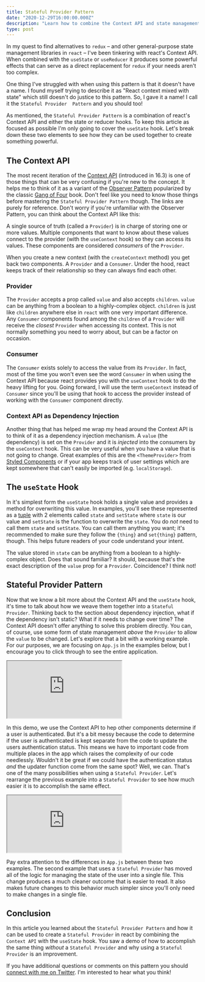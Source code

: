 ```yaml
---
title: Stateful Provider Pattern
date: "2020-12-29T16:00:00.000Z"
description: "Learn how to combine the Context API and state management hooks in react to create something that works like redux"
type: post
---
```


In my quest to find alternatives to `redux` – and other general-purpose state management libraries in `react` – I've been tinkering with 
react's Context API.  When combined with the `useState` or `useReducer` it produces some powerful effects that can serve as a direct 
replacement for `redux` if your needs aren't too complex.

One thing I've struggled with when using this pattern is that it doesn't have a name.  I found myself trying to describe it as "React 
context mixed with state" which still doesn't do justice to this pattern.  So, I gave it a name!  I call it the `Stateful Provider 
Pattern` and you should too!

As mentioned, the `Stateful Provider Pattern` is a combination of react's Context API and either the state or reducer hooks. To keep this
article as focused as possible I'm only going to cover the `useState` hook. Let's break down these two elements to see how they can 
be used together to create something powerful.

## The Context API

The most recent iteration of the [Context API]([https://reactjs.org/docs/context.html](https://reactjs.org/docs/context.html)) (introduced
in 16.3) is one of those things that can be very confusing if you're new to the concept.  It helps me to think of it as a variant of the
[Observer Pattern](h[ttps://en.wikipedia.org/wiki/Observer_pattern](https://en.wikipedia.org/wiki/Observer_pattern)) popularized by the
classic [Gang of Four]([https://martinfowler.com/bliki/GangOfFour.html](https://martinfowler.com/bliki/GangOfFour.html)) book.  Don't 
feel like you need to know those things before mastering the `Stateful Provider Pattern` though.  The links are purely for reference.
Don't worry if you're unfamiliar with the Observer Pattern, you can think about the Context API like this:  

A single source of truth (called a `Provider`) is in charge of storing one or more values.  Multiple components that want to know about these
values connect to the provider (with the `useContext` hook) so they can access its values. These components are considered *consumers* of 
the `Provider`.

When you create a new context (with the `createContext` method) you get back two components.  A `Provider` and a `Consumer`.  Under the
hood, react keeps track of their relationship so they can always find each other.  

### Provider
The `Provider` accepts a prop called `value` and also accepts `children`.  `value` can be anything from a boolean to a highly-complex object.
`children` is just like `children` anywhere else in `react` with one very important difference.  Any `Consumer` components found among the 
`children` of a `Provider` will receive the _closest_ `Provider` when accessing its context.  This is not normally something you need to 
worry about, but can be a factor on occasion.

### Consumer
The `Consumer` exists solely to access the value from its `Provider`.  In fact, most of the time you won't even see the word `Consumer` in
when using the Context API because react provides you with the `useContext` hook to do the heavy lifting for you.  Going forward, I will use
the term `useContext` instead of `Consumer` since you'll be using that hook to access the provider instead of working with the `Consumer`
component directly.

### Context API as Dependency Injection
Another thing that has helped me wrap my head around the Context API is to think of it as a dependency injection mechanism.  A `value` (the
dependency) is set on the `Provider` and it is _injected_ into the consumers by the `useContext` hook.  This can be very useful when you 
have a value that is not going to change.  Great examples of this are the `<ThemeProvider>` from [Styled Components](https://styled-components.com/docs/api#themeprovider)
or if your app keeps track of user settings which are kept somewhere that can't easily be imported (e.g. `localStorage`).


## The `useState` Hook

In it's simplest form the `useState` hook holds a single value and provides a method for overwriting this value.  In examples, you'll see 
these represented as a [tuple](https://en.wikipedia.org/wiki/Tuple) with 2 elements called `state` and `setState` where `state` is our value
and `setState` is the function to overwrite the `state`.  You do _not_ need to call them `state` and `setState`.  You can call them anything
you want; it's recommended to make sure they follow the `{thing}` and `set{thing}` pattern, though.  This helps future readers of your code
understand your intent.

The value stored in `state` can be anything from a boolean to a highly-complex object.  Does that sound familiar?  It should, because that's
the exact description of the `value` prop for a `Provider`.  Coincidence?  I think not!


## Stateful Provider Pattern

Now that we know a bit more about the Context API and the `useState` hook, it's time to talk about how we weave them together into a `Stateful
Provider`.  Thinking back to the section about dependency injection, what if the dependency isn't static?  What if it needs to change over time?
The Context API doesn't offer anything to solve this problem directly.  You can, of course, use some form of state management _above_ the
`Provider` to allow the `value` to be changed.  Let's explore that a bit with a working example.  For our purposes, we are focusing on `App.js`
in the examples below, but I encourage you to click through to see the entire application.

<iframe src="https://codesandbox.io/embed/react-context-demo-7jjge?fontsize=14&hidenavigation=1&theme=dark"
     style={{width:'100%', height:'500px', border:0, borderRadius: '4px', overflow:'hidden'}}
     title="React Context Demo"
     allow="accelerometer; ambient-light-sensor; camera; encrypted-media; geolocation; gyroscope; hid; microphone; midi; payment; usb; vr; xr-spatial-tracking"
     sandbox="allow-forms allow-modals allow-popups allow-presentation allow-same-origin allow-scripts"
   ></iframe>

In this demo, we use the Context API to hep other components determine if a user is authenticated.  But it's a bit messy because the code to 
determine if the user is authenticated is kept separate from the code to update the users authentication status.  This means we have to important
code from multiple places in the app which raises the complexity of our code needlessly.  Wouldn't it be great if we could have the 
authentication status _and_ the updater function come from the same spot?  Well, we can.  That's one of the many possibilities when using a
`Stateful Provider`.  Let's rearrange the previous example into a `Stateful Provider` to see how much easier it is to accomplish the same effect.

<iframe src="https://codesandbox.io/embed/stateful-provider-demo-8fee2?fontsize=14&hidenavigation=1&theme=dark"
style={{width:'100%', height:'500px', border:0, borderRadius: '4px', overflow:'hidden'}}
     title="stateful-provider-demo"
     allow="accelerometer; ambient-light-sensor; camera; encrypted-media; geolocation; gyroscope; hid; microphone; midi; payment; usb; vr; xr-spatial-tracking"
     sandbox="allow-forms allow-modals allow-popups allow-presentation allow-same-origin allow-scripts"
   ></iframe>

Pay extra attention to the differences in `App.js` between these two examples.  The second example that uses a `Stateful Provider` has moved all of the
logic for managing the state of the user into a single file.  This change produces a much cleaner outcome that is easier to read.  It also makes future
changes to this behavior much simpler since you'll only need to make changes in a single file.

## Conclusion

In this article you learned about the `Stateful Provider Pattern` and how it can be used to create a `Stateful Provider` in react by combining
the `Context API` with the `useState` hook.  You saw a demo of how to accomplish the same thing _without_ a `Stateful Provider` and why using
a `Stateful Provider` is an improvement.

If you have additional questions or comments on this pattern you should [connect with me on Twitter](https://twitter.com/Brent_m_Clark).  I'm 
interested to hear what you think!



